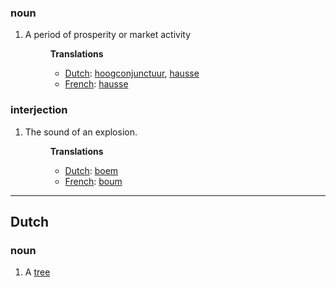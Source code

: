 ===noun===
#A period of prosperity or market activity
#:'''Translations'''
#:*[[Dutch]]: [[hoogconjunctuur]], [[hausse]]
#:*[[French]]: [[hausse]]

===interjection===
#The sound of an explosion.
#:'''Translations'''
#:*[[Dutch]]: [[boem]]
#:*[[French]]: [[boum]]

----
==Dutch==
===noun===
#A [[tree]]